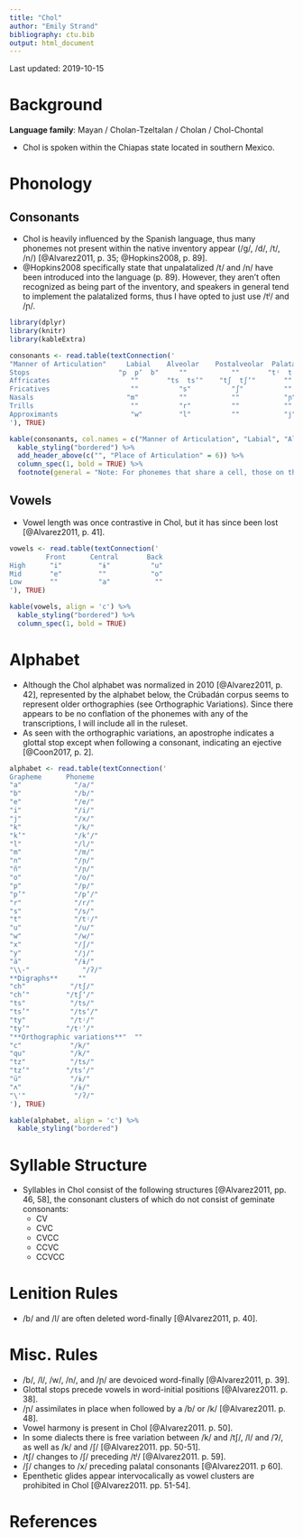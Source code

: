 ```yaml
---
title: "Chol"
author: "Emily Strand"
bibliography: ctu.bib
output: html_document
---
```


Last updated: 2019-10-15

# Background

**Language family**: Mayan / Cholan-Tzeltalan / Cholan / Chol-Chontal

* Chol is spoken within the Chiapas state located in southern Mexico.

# Phonology

## Consonants

* Chol is heavily influenced by the Spanish language, thus many phonemes not present within the native inventory appear (/g/, /d/, /t/, /n/) [@Alvarez2011, p. 35; @Hopkins2008, p. 89].
* @Hopkins2008 specifically state that unpalatalized /t/ and /n/ have been introduced into the language (p. 89). However, they aren't often recognized as being part of the inventory, and speakers in general tend to implement the palatalized forms, thus I have opted to just use /tʲ/ and /ɲ/.

```r

library(dplyr)
library(knitr)
library(kableExtra)

consonants <- read.table(textConnection('
"Manner of Articulation"     Labial    Alveolar    Postalveolar  Palatal    Velar    Glottal
Stops                      "p  pʼ  b"     ""           ""       "tʲ  tʲʼ"   "k  kʼ"     "ʔ"
Affricates                    ""       "ts  tsʼ"    "tʃ  tʃʼ"       ""        ""        ""
Fricatives                    ""          "s"          "ʃ"          ""       "x"        ""
Nasals                       "m"          ""           ""           "ɲ"       ""        ""
Trills                        ""          "r"          ""           ""        ""        ""
Approximants                  "w"         "l"          ""           "j"       ""        ""
'), TRUE)

kable(consonants, col.names = c("Manner of Articulation", "Labial", "Alveolar", "Postalveolar", "Palatal", "Velar", "Glottal"), align = 'c') %>%
  kable_styling("bordered") %>%
  add_header_above(c("", "Place of Articulation" = 6)) %>%
  column_spec(1, bold = TRUE) %>%
  footnote(general = "Note: For phonemes that share a cell, those on the left are plain (voiceless) and those on the right are ejective (voiceless). The labial stops are ordered plain (voiceless), ejective (voiceless), and voiced.", general_title = "")
```

## Vowels

* Vowel length was once contrastive in Chol, but it has since been lost [@Alvarez2011, p. 41].

```r

vowels <- read.table(textConnection('
         Front      Central       Back
High      "i"         "ɨ"          "u"
Mid       "e"         ""           "o"
Low       ""          "a"           ""
'), TRUE)

kable(vowels, align = 'c') %>%
  kable_styling("bordered") %>%
  column_spec(1, bold = TRUE)
```    

# Alphabet

* Although the Chol alphabet was normalized in 2010 [@Alvarez2011, p. 42], represented by the alphabet below, the Crúbadán corpus seems to represent older orthographies (see Orthographic Variations). Since there appears to be no conflation of the phonemes with any of the transcriptions, I will include all in the ruleset.
* As seen with the orthographic variations, an apostrophe indicates a glottal stop except when following a consonant, indicating an ejective [@Coon2017, p. 2].


```r

alphabet <- read.table(textConnection('
Grapheme      Phoneme
"a"             "/a/"
"b"             "/b/"
"e"             "/e/"
"i"             "/i/"
"j"             "/x/"
"k"             "/k/"
"k’"            "/kʼ/"
"l"             "/l/"
"m"             "/m/"
"n"             "/ɲ/"
"ñ"             "/ɲ/"
"o"             "/o/"
"p"             "/p/"
"p’"            "/pʼ/"
"r"             "/r/"
"s"             "/s/"
"t"             "/tʲ/"
"u"             "/u/"
"w"             "/w/"
"x"             "/ʃ/"
"y"             "/j/"
"ä"             "/ɨ/"
"\\-"             "/ʔ/"
**Digraphs**     ""
"ch"           "/tʃ/"
"ch’"         "/tʃʼ/"
"ts"           "/ts/"
"ts’"          "/tsʼ/"
"ty"           "/tʲ/"
"ty’"         "/tʲʼ/"
"**Orthographic variations**"  ""
"c"            "/k/"
"qu"           "/k/"
"tz"           "/ts/"
"tz’"         "/tsʼ/"
"ü"            "/ɨ/"
"ʌ"            "/ɨ/"
"\'"            "/ʔ/"
'), TRUE)

kable(alphabet, align = 'c') %>%
  kable_styling("bordered")
```


# Syllable Structure

* Syllables in Chol consist of the following structures [@Alvarez2011, pp. 46, 58], the consonant clusters of which do not consist of geminate consonants:
    - CV  
    - CVC  
    - CVCC  
    - CCVC  
    - CCVCC  

# Lenition Rules

* /b/ and /l/ are often deleted word-finally [@Alvarez2011, p. 40].

# Misc. Rules

* /b/, /l/, /w/, /n/, and /ɲ/ are devoiced word-finally [@Alvarez2011, p. 39].
* Glottal stops precede vowels in word-initial positions [@Alvarez2011. p. 38].
* /ɲ/ assimilates in place when followed by a /b/ or /k/ [@Alvarez2011. p. 48].
* Vowel harmony is present in Chol [@Alvarez2011. p. 50].
* In some dialects there is free variation between /k/ and /tʃ/, /l/ and /ʔ/, as well as /k/ and /ʃ/ [@Alvarez2011. pp. 50-51].
* /tʃ/ changes to /ʃ/ preceding /tʲ/ [@Alvarez2011. p. 59].
* /ʃ/ changes to /x/ preceding palatal consonants [@Alvarez2011. p 60].
* Epenthetic glides appear intervocalically as vowel clusters are prohibited in Chol [@Alvarez2011. pp. 51-54].

# References
